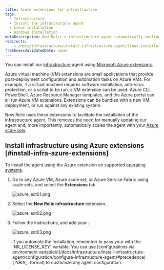 ```yaml
---
title: Azure extensions for infrastructure
tags:
  - Infrastructure
  - Install the infrastructure agent
  - Linux installation
  - Windows installation
metaDescription: New Relic's infrastructure agent automatically instruments Docker to collect container metrics and metadata.
redirects:
    - /docs/infrastructure/install-infrastructure-agent/linux-installation/azure-extensions-infrastructure/
freshnessValidatedDate: never
---
```


You can install our [infrastructure](/docs/welcome-new-relic-infrastructure) agent using [Microsoft Azure extensions](https://docs.microsoft.com/en-us/azure/virtual-machines/extensions/overview).

<CollapserGroup>
  <Collapser
    id="what-is-extension"
    title="What is an Azure extension?"
  >
    Azure virtual machine (VM) extensions are small applications that provide post-deployment configuration and automation tasks on Azure VMs. For example, if a virtual machine requires software installation, anti-virus protection, or a script to be run, a VM extension can be used. Azure CLI, PowerShell, Azure Resource Manager templates, and the Azure portal can all run Azure VM extensions. Extensions can be bundled with a new VM deployment, or run against any existing system.
  </Collapser>
</CollapserGroup>

New Relic uses these extensions to facilitate the installation of the infrastructure agent. This removes the need for manually updating our agent and, more importantly, automatically scales the agent with your [Azure scale sets](https://docs.microsoft.com/en-us/azure/virtual-machine-scale-sets/overview).

## Install infrastructure using Azure extensions [#install-infra-azure-extensions]

To install the agent using the Azure extension on supported [operating systems](/docs/infrastructure/install-infrastructure-agent/get-started/requirements-infrastructure-agent/).

1. Go to any Azure VM, Azure scale set, or Azure Service Fabric using scale sets, and select the <DNT>**Extensions**</DNT> tab.

   <img
     title="azure_ext01.png"
     alt="azure_ext01.png"
     src="/images/infrastructure_screenshot-crop_azure-extensions-tab.webp"
   />
2. Select the <DNT>**New Relic infrastructure**</DNT> extension.

   <img
     title="azure_ext02.png"
     alt="azure_ext02.png"
     src="/images/infrastructure_screenshot-crop_azure-nr-infrastructure-extension.webp"
   />
3. Follow the instructions, and add your <InlinePopover type="licenseKey"/>.

   <img
     title="azure_ext03.png"
     alt="azure_ext03.png"
     src="/images/infrastructure_screenshot-crop_azure-nr-license-key.webp"
   />

   <Callout variant="tip">
     If you automate the installation, remember to pass your <InlinePopover type="licenseKey"/> with the `NR_LICENSE_KEY` variable.
     You can use [configurations via environment variables](/docs/infrastructure/install-infrastructure-agent/configuration/configure-infrastructure-agent/#precedence) (`NRIA_` format) to customize any agent configuration.
   </Callout>

<InstallFeedback/>
